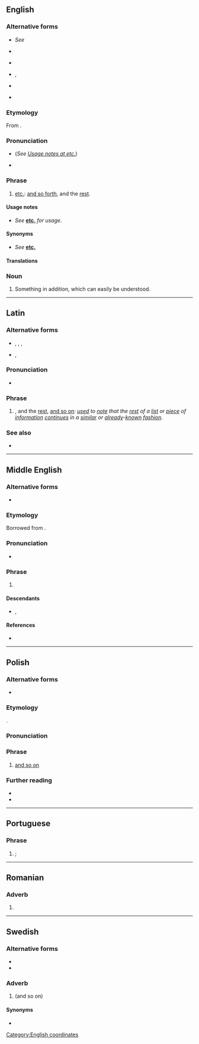 {{also|etcetera|etcétera|etcètera|et cétéra}}
==English==
{{wikipedia}}

===Alternative forms===
* {{sense|abbreviated}} ''See'' '''{{l|en|etc.}}'''
* {{sense|dated}} {{l|en|& cetera}}
* {{sense|pronunciation spelling}} {{alter|en|ekcetera|ekcetra|excetera|exetera}}
* {{sense|obsolete}} {{l|en|et caetera}}, {{l|en|et cætera}}
* {{sense|proscribed}} {{l|en|etcetera}}
* {{sense|hypercorrect|obsolete}} {{l|en|et ceteræ}}

===Etymology===
From {{uder|en|la|et cētera||and the [[other]] [[thing]]s; and the [[rest]] of the [[thing]]s}}.

===Pronunciation===
* {{IPA|en|/ˌɛt ˈsɛt(ə)ɹə/|/ˌɛkˈsɛt(ə)ɹə/|/ɪt ˈsɛt(ə)ɹə/|/ɪkˈsɛt(ə)ɹə/}} (''See [[etc.#Usage notes|Usage notes at etc.]]'')
*: {{audio|en|en-us-etc.ogg|Audio (US)}}
* {{audio|en|LL-Q1860 (eng)-Back ache-et cetera.wav|Audio}}

===Phrase===
{{en-phrase|head=et cetera}}

# {{lb|en|uncommon}} {{n-g|The full form of}} [[etc.]]: [[and so forth]], and the [[rest]].

====Usage notes====
* ''See'' '''[[etc.#Usage notes|etc.]]''' ''for usage''.

====Synonyms====
* ''See'' '''[[etc.]]'''

====Translations====
{{trans-see|noting the omission of the remainder of a list|etc.|and so forth}}

===Noun===
{{en-noun|head=et cetera}}

# Something in addition, which can easily be understood.

[[Category:English coordinates]]

----

==Latin==

===Alternative forms===
* {{sense|abbreviation}} {{l|la|etc.}}, {{l|la|etc}}, {{l|la|&c.}}, {{l|la|et c.}}
* {{sense|nonstandard}} {{l|la|et caetera}}, {{l|la|et cætera}}

===Pronunciation===
* {{la-IPA|eccl=yes|et cētera}}

===Phrase===
{{head|la|phrase|head=[[et]] [[cētera]]}}

# {{l|en|et cetera}}, and the [[rest]], [[and so on]]: ''[[use]]d to [[note]] that the [[rest]] of a [[list]] or [[piece]] of [[information]] [[continue]]s in a [[similar]] or [[already]]-[[known]] [[fashion]].''

===See also===
* {{l|la|et hoc genus omne}}

----

==Middle English==

===Alternative forms===
* {{alter|enm|etc.|& cetera|&c}}

===Etymology===
Borrowed from {{bor|enm|la|et cetera}}.

===Pronunciation===
* {{IPA|enm|/ˈɛt sɛtəra/}}

===Phrase===
{{head|enm|phrase|head=et cetera}}

# {{l|en|et cetera}}

====Descendants====
* {{desc|en|et cetera}}, {{l|en|etc.}}

====References====
* {{R:MED Online|entry=et cetera|pos=Latin phr|id=MED14576|accessdate=2018-10-26}}

----

==Polish==

===Alternative forms===
* {{alt|pl|etc.||abbreviated}}

===Etymology===
{{bor+|pl|la|et cētera}}.

===Pronunciation===
{{pl-p|et ˈce.te.ra|et ce'te.ra}}

===Phrase===
{{head|pl|phrase|head=et cetera}}

# [[and so on]]
#: {{syn|pl|i tak dalej}}

===Further reading===
* {{R:pl:WSJP}}
* {{R:pl:PWN}}

----

==Portuguese==

===Phrase===
{{head|pt|phrase|head=[[et]] [[cetera]]}}

# {{l|en|et cetera}}; {{l|en|and so on}}

----

==Romanian==

===Adverb===
{{ro-adv}}

# {{alternative spelling of|ro|etcetera}}

----

==Swedish==

===Alternative forms===
* {{l|sv|etcetera}}
* {{l|sv|etc.}}

===Adverb===
{{head|sv|adverb}}

# {{l|en|et cetera}} (and so on)

====Synonyms====
* {{l|sv|och så vidare}}